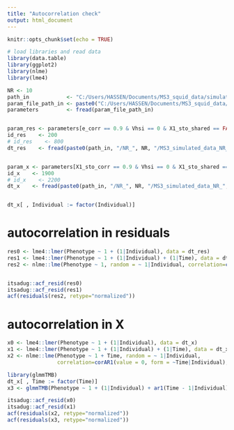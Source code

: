 ```yaml
---
title: "Autocorrelation check"
output: html_document
---
```

```r
knitr::opts_chunk$set(echo = TRUE)
```

```r

# load libraries and read data
library(data.table)
library(ggplot2)
library(nlme)
library(lme4)

NR <- 10
path_in            <- "C:/Users/HASSEN/Documents/MS3_squid_data/simulated_data/"
param_file_path_in <- paste0("C:/Users/HASSEN/Documents/MS3_squid_data/simulated_data/MS3_parameters_NR_", NR,".csv")
parameters         <- fread(param_file_path_in)


param_res <- parameters[e_corr == 0.9 & Vhsi == 0 & X1_sto_shared == FALSE]
id_res    <- 200
# id_res    <- 800
dt_res    <- fread(paste0(path_in, "/NR_", NR, "/MS3_simulated_data_NR_",NR,"_SimIdRep_",id_res,".csv"))


param_x <- parameters[X1_sto_corr == 0.9 & Vhsi == 0 & X1_sto_shared == FALSE]
id_x    <- 1900
# id_x    <- 2200
dt_x    <- fread(paste0(path_in, "/NR_", NR, "/MS3_simulated_data_NR_",NR,"_SimIdRep_",id_x,".csv"))


dt_x[ , Individual := factor(Individual)]


```


# autocorrelation in residuals
```r

res0 <- lme4::lmer(Phenotype ~ 1 + (1|Individual), data = dt_res)
res1 <- lme4::lmer(Phenotype ~ 1 + (1|Individual) + (1|Time), data = dt_res)
res2 <- nlme::lme(Phenotype ~ 1, random = ~ 1|Individual, correlation=corAR1(form = ~ Time | Individual), data=dt_res)


itsadug::acf_resid(res0)
itsadug::acf_resid(res1)
acf(residuals(res2, retype="normalized"))

```


# autocorrelation in X
```r



x0 <- lme4::lmer(Phenotype ~ 1 + (1|Individual), data = dt_x)
x1 <- lme4::lmer(Phenotype ~ 1 + (1|Individual) + (1|Time), data = dt_x)
x2 <- nlme::lme(Phenotype ~ 1 + Time, random = ~ 1|Individual, 
                correlation=corAR1(value = 0, form = ~Time|Individual), data=dt_x, method ="REML")

library(glmmTMB)
dt_x[ , Time := factor(Time)]
x3 <- glmmTMB(Phenotype ~ 1 + (1|Individual) + ar1(Time - 1|Individual), data = dt_x)

itsadug::acf_resid(x0)
itsadug::acf_resid(x1)
acf(residuals(x2, retype="normalized"))
acf(residuals(x3, retype="normalized"))

```


